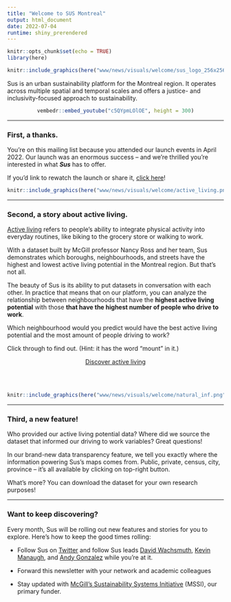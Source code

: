 ```yaml
---
title: "Welcome to SUS Montreal"
output: html_document
date: 2022-07-04
runtime: shiny_prerendered
---
```


```r
knitr::opts_chunk$set(echo = TRUE)
library(here)
```

<center>
```r
knitr::include_graphics(here("www/news/visuals/welcome/sus_logo_256x256.png"))
```
</center>

Sus is an urban sustainability platform for the Montreal region. It operates across multiple spatial and temporal scales and offers a justice- and inclusivity-focused approach to sustainability.

<center>
```r
vembedr::embed_youtube("c5QYpmLOlOE", height = 300)
```
</center>

<hr>
### First, a thanks. 
You're on this mailing list because you attended our launch events in April 2022. Our launch was an enormous success -- and we're thrilled you're interested in what <i><b>Sus</b></i> has to offer.

If you'd link to rewatch the launch or share it, <a target = '_blank' href = 'https://www.youtube.com/watch?v=c5QYpmLOlOE'>click here</a>!

```r

knitr::include_graphics(here("www/news/visuals/welcome/active_living.png"))

```

<hr>
### Second, a story about active living. 
<a target = '_blank' href = 'https://www.activeagingcanada.ca/participants/get-active/active-living/what-is-active-living.htm'>Active living</a> refers to people's ability to integrate physical activity into everyday routines, like biking to the grocery store or walking to work.

With a dataset built by McGill professor Nancy Ross and her team, Sus demonstrates which boroughs, neighbourhoods, and streets have the highest and lowest active living potential in the Montreal region. But that's not all.

The beauty of Sus is its ability to put datasets in conversation with each other. In practice that means that on our platform, you can analyze the relationship between neighbourhoods that have the <b>highest active living potential</b> with those <b>that have the highest number of people who drive to work</b>.

Which neighbourhood would you predict would have the best active living potential and the most amount of people driving to work?

Click through to find out. (Hint: it has the word "mount" in it.)

<center><a style = 'display: inline-flex; align-items: center;' class="sus-button sus-icon-button sus-button-primary" href="http://susmontreal.ca/?tb=canale&amp;lng=en&amp;zm=10.72&amp;lat=45.500101&amp;lon=-73.582446&amp;v_r=16&amp;s_id=4620356.00&amp;zm_a=T&amp;df=CT">Discover active living</a></center>
<br><br>
```r

knitr::include_graphics(here("www/news/visuals/welcome/natural_inf.png"))

```

<hr>
### Third, a new feature! 
Who provided our active living potential data? Where did we source the dataset that informed our driving to work variables? Great questions!

In our brand-new data transparency feature, we tell you exactly where the information powering Sus's maps comes from. Public, private, census, city, province -- it's all available by clicking on top-right button.

What's more? You can download the dataset for your own research purposes!

<hr>
### Want to keep discovering?

Every month, Sus will be rolling out new features and stories for you to explore. Here's how to keep the good times rolling:

<ul>

<li>

Follow Sus on <a target = '_blank' href = 'https://twitter.com/susmontreal'>Twitter</a> and follow Sus leads <a target = '_blank' href = 'https://twitter.com/dwachsmuth'>David Wachsmuth</a>, <a target = '_blank' href = 'https://twitter.com/KManaugh'>Kevin Manaugh</a>, and <a target = '_blank' href = 'https://twitter.com/bio_diverse'>Andy Gonzalez</a> while you're at it.

<li>

Forward this newsletter with your network and academic colleagues

<li>

Stay updated with <a target = '_blank' href = 'https://www.mcgill.ca/mssi/'>McGill's Sustainability Systems Initiative</a> (MSSI), our primary funder.
